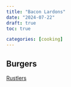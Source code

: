 ```yaml
---
title: "Bacon Lardons"
date: "2024-07-22"
draft: true
toc: true

categories: [cooking]
---
```


## Burgers

[Rustlers](https://en.wikipedia.org/wiki/Rustlers_(convenience_food))
